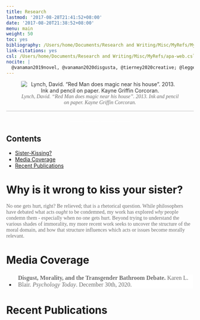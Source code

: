 ```yaml
---
title: Research
lastmod: '2017-08-28T21:41:52+08:00'
date: '2017-08-20T21:38:52+08:00'
menu: main
weight: 50
toc: yes
bibliography: /Users/home/Documents/Research and Writing/Misc/MyRefs/MyPubs.bib
link-citations: yes
csl: /Users/home/Documents/Research and Writing/Misc/MyRefs/apa-web.csl
nocite: |
  @vanaman2019novel, @vanaman2020disgusta, @tierney2020creative; @leggett2021development
---
```


<style>
@import url(https://pro.fontawesome.com/releases/v5.10.0/css/all.css);
@import url(https://cdn.rawgit.com/jpswalsh/academicons/master/css/academicons.min.css);
.button {
border: none;
  color: white;
  padding: none;
  text-align: center;
  text-decoration: none;
  display: inline-block;
  font-size: 25px;
  margin: 2px;
  transition-duration: 1s;
  cursor: pointer;
  font-family:Source Sans Pro;
  width:35px;
}

.button1 {
  background-color: white; 
  color: #6e6e6e; 
  border: none;
}

.button1:hover {
  background-color: #c05b4d;
  color: white;
}
</style>


<center>

![<i style="color:#6e6e6e; font-family:Source Sans Pro;">Lynch, David. “Red Man does magic near his house”. 2013. Ink and pencil on paper. Kayne Griffin Corcoran.</i>](/img/manydf.jpeg){style="border-radius: 2%; opacity:0.9; filter:grayscale(25%)"}

<hr style="border: none; color:#000000; background-color:#000000; height:1px; opacity:0.25">

<button 
class="button button1" type="button"
onclick=window.open('https://scholar.google.com/citations?user=dQ_TbawAAAAJ&hl=en','_blank')><i class="ai ai-google-scholar"></i></button>

<button 
class="button button1" type="button"
onclick=window.open('https://osf.io/4hz9q/','_blank')><i class="ai ai-osf"></i>
</button>

<button 
class="button button1" type="button"
onclick=window.open('https://github.com/mvanaman','_blank')><i class="fab fa-github"></i>
</button>

<button 
class="button button1" type="button"
onclick=window.open('https://www.researchgate.net/profile/Matthew_Vanaman','_blank')><i class="ai ai-researchgate"></i>
</button>
</center>

<!-- this makes a toc, but without some of the features present on the other pages -->
<div class="post-toc" id="post-toc">
  <h2 class="post-toc-title">Contents</h1>
  <div class="post-toc-content">
   <nav id="TableOfContents">
   <ul>
     <li><a href="#Sister">Sister-Kissing?</a>
     <li><a href="#Sister">Media Coverage</a>
     <li><a href="#Publications">Recent Publications</a>
	 </ul>
  </nav>
  </div>
</div>

  
# Why is it wrong to kiss your sister? {#Sister}

<p style="color:#6e6e6e; font-family:Source Sans Pro;">
No one gets hurt, right? Be relieved; that is a rhetorical question. While philosophers have debated what acts <i>ought</i> to be condemned, my work has explored <i>why</i> people condemn them - especially when no one gets hurt. Beyond trying to understand the various shades of immorality, my more recent work seeks to uncover the structure of the moral domain, and how that structure influences which acts or issues become morally relevant.</p>

# Media Coverage {#Media}

<ul>
  <li>
  <button 
class="button button1" type="button" style="width:auto; text-align:left; font-size:16px;"
onclick=window.open('https://www.psychologytoday.com/us/blog/inclusive-insight/202012/disgust-morality-and-the-transgender-bathroom-debate','_blank')><b>Disgust, Morality, and the Transgender Bathroom Debate.</b> Karen L. Blair. <i>Psychology Today</i>. December 30th, 2020.</button>
  </li>
</ul>  

# Recent Publications {#Publications}

<style>
#refs {
  padding-left:2em; 
  text-indent:-4em; 
  color:#6e6e6e; 
  line-height: 1.5;
  font-family:Source Sans Pro;
}
.csl-entry {
  padding-top:1em
}
</style>

<div id="refs" />

